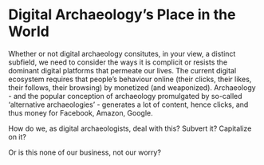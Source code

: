 # Digital Archaeology’s Place in the World 

Whether or not digital archaeology consitutes, in your view, a distinct subfield, we need to consider the ways it is complicit or resists the dominant digital platforms that permeate our lives. The current digital ecosystem requires that people's behaviour online (their clicks, their likes, their follows, their browsing) by monetized (and weaponized). Archaeology - and the popular conception of archaeology promulgated by so-called 'alternative archaeologies' - generates a lot of content, hence clicks, and thus money for Facebook, Amazon, Google.

How do we, as digital archaeologists, deal with this? Subvert it? Capitalize on it?

Or is this none of our business, not our worry?


